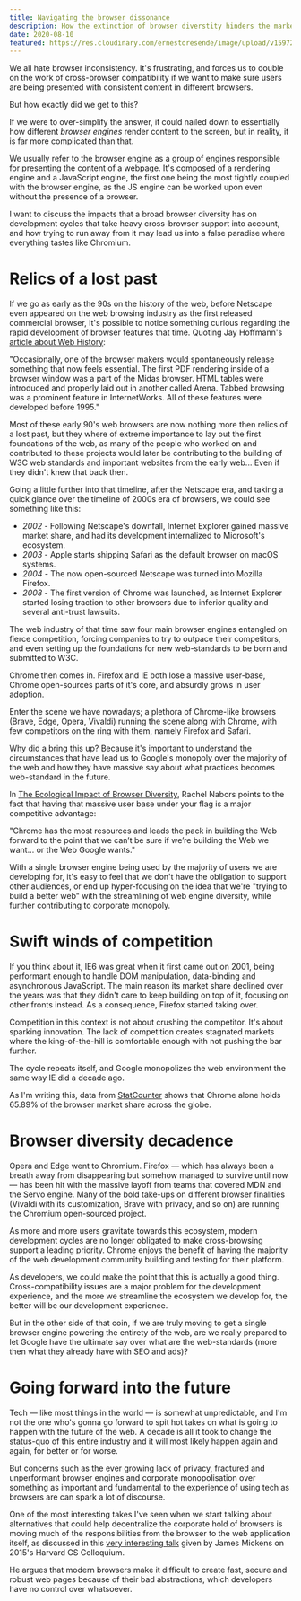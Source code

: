 ```yaml
---
title: Navigating the browser dissonance
description: How the extinction of browser diverstity hinders the market incompetitive.
date: 2020-08-10 
featured: https://res.cloudinary.com/ernestoresende/image/upload/v1597233789/og%20cards/Navigating_the_browser_dissonance-min_njpcpg.jpg
---
```


We all hate browser inconsistency. It's frustrating, and forces us to double on the work of cross-browser compatibility if we want to make sure users are being presented with consistent content in different browsers.

But how exactly did we get to this? 

If we were to over-simplify the answer, it could nailed down to essentially how different *browser engines* render content to the screen, but in reality, it is far more complicated than that.

<InformationSidenote title="Browser Engine?">  

  <p className='last-line'>We usually refer to the browser engine as a group of engines responsible for presenting the content of a webpage. It's composed of a rendering engine and a JavaScript engine, the first one being the most tightly coupled with the browser engine, as the JS engine can be worked upon even without the presence of a browser.</p>

</InformationSidenote>

I want to discuss the impacts that a broad browser diversity has on development cycles that take heavy cross-browser support into account, and how trying to run away from it may lead us into a false paradise where everything tastes like Chromium.

# Relics of a lost past

If we go as early as the 90s on the history of the web, before Netscape even appeared on the web browsing industry as the first released commercial browser, It's possible to notice something curious regarding the rapid development of browser features that time. Quoting Jay Hoffmann's [article about Web History](https://css-tricks.com/chapter-2-browsers/):

<Quote>

"Occasionally, one of the browser makers would spontaneously release something that now feels essential. The first PDF rendering inside of a browser window was a part of the Midas browser. HTML tables were introduced and properly laid out in another called Arena. Tabbed browsing was a prominent feature in InternetWorks. All of these features were developed before 1995."

</Quote>

Most of these early 90's web browsers are now nothing more then relics of a lost past, but they where of extreme importance to lay out the first foundations of the web, as many of the people who worked on and contributed to these projects would later be contributing to the building of W3C web standards and important websites from the early web... Even if they didn't knew that back then.

<BlogImages
  webpLink="https://res.cloudinary.com/ernestoresende/image/upload/v1599279873/navigating-the-browser-dissonance/main-qimg-7bdd602c3d4e0e73d1c3bbbba6f70d67_ruytah.webp"
  jpegLink="https://res.cloudinary.com/ernestoresende/image/upload/v1599279873/navigating-the-browser-dissonance/main-qimg-7bdd602c3d4e0e73d1c3bbbba6f70d67_ruytah.jpeg"
  alt="InternetWorks, a browser from the early 90's that was the first to feature tabbed navigation."
  figcaption="InternetWorks, from the early 90's, the first to feature tabbed navigation."
/>

Going a little further into that timeline, after the Netscape era, and taking a quick glance over the timeline of 2000s era of browsers, we could see something like this:

- *2002* - Following Netscape's downfall, Internet Explorer gained massive market share, and had its development internalized to Microsoft's ecosystem.
- *2003* - Apple starts shipping Safari as the default browser on macOS systems.
- *2004* - The now open-sourced Netscape was turned into Mozilla Firefox.
- *2008* - The first version of Chrome was launched, as Internet Explorer started losing traction to other browsers due to inferior quality and several anti-trust lawsuits.

The web industry of that time saw four main browser engines entangled on fierce competition, forcing companies to try to outpace their competitors, and even setting up the foundations for new web-standards to be born and submitted to W3C.

Chrome then comes in. Firefox and IE both lose a massive user-base, Chrome open-sources parts of it's core, and absurdly grows in user adoption.

Enter the scene we have nowadays; a plethora of Chrome-like browsers (Brave, Edge, Opera, Vivaldi) running the scene along with Chrome, with few competitors on the ring with them, namely Firefox and Safari. 

Why did a bring this up? Because it's important to understand the circumstances that have lead us to Google's monopoly over the majority of the web and how they have massive say about what practices becomes web-standard in the future.

In [The Ecological Impact of Browser Diversity](https://css-tricks.com/the-ecological-impact-of-browser-diversity/), Rachel Nabors points to the fact that having that massive user base under your flag is a major competitive advantage:

<Quote>

"Chrome has the most resources and leads the pack in building the Web forward to the point that we can’t be sure if we’re building the Web we want… or the Web Google wants."

</Quote>

With a single browser engine being used by the majority of users we are developing for, it's easy to feel that we don't have the obligation to support other audiences, or end up hyper-focusing on the idea that we're "trying to build a better web" with the streamlining of web engine diversity, while further contributing to corporate monopoly.

# Swift winds of competition

If you think about it, IE6 was great when it first came out on 2001, being performant enough to handle DOM manipulation, data-binding and asynchronous JavaScript. The main reason its market share declined over the years was that they didn't care to keep building on top of it, focusing on other fronts instead. As a consequence, Firefox started taking over.

Competition in this context is not about crushing the competitor. It's about sparking innovation. The lack of competition creates stagnated markets where the king-of-the-hill is comfortable enough with not pushing the bar further. 

The cycle repeats itself, and Google monopolizes the web environment the same way IE did a decade ago. 

As I'm writing this, data from [StatCounter](https://gs.statcounter.com/) shows that Chrome alone holds 65.89% of the browser market share across the globe.  

# Browser diversity decadence

Opera and Edge went to Chromium. Firefox — which has always been a breath away from disappearing but somehow managed to survive until now — has been hit with the massive layoff from teams that covered MDN and the Servo engine. Many of the bold take-ups on different browser finalities (Vivaldi with its customization, Brave with privacy, and so on) are running the Chromium open-sourced project.

As more and more users gravitate towards this ecosystem, modern development cycles are no longer obligated to make cross-browsing support a leading priority. Chrome enjoys the benefit of having the majority of the web development community building and testing for their platform. 

As developers, we could make the point that this is actually a good thing. Cross-compatibility issues are a major problem for the development experience, and the more we streamline the ecosystem we develop for, the better will be our development experience.

But in the other side of that coin, if we are truly moving to get a single browser engine powering the entirety of the web, are we really prepared to let Google have the ultimate say over what are the web-standards (more then what they already have with SEO and ads)?

# Going forward into the future

Tech — like most things in the world — is somewhat unpredictable, and I'm not the one who's gonna go forward to spit hot takes on what is going to happen with the future of the web. A decade is all it took to change the status-quo of this entire industry and it will most likely happen again and again, for better or for worse.

But concerns such as the ever growing lack of privacy, fractured and unperformant browser engines and corporate monopolisation over something as important and fundamental to the experience of using tech as browsers are can spark a lot of discourse. 

One of the most interesting takes I've seen when we start talking about alternatives that could help decentralize the corporate hold of browsers is moving much of the responsibilities from the browser to the web application itself, as discussed in this [very interesting talk](https://www.youtube.com/watch?v=1uflg7LDmzI) given by James Mickens on 2015's Harvard CS Colloquium. 

He argues that modern browsers make it difficult to create fast, secure and robust web pages because of their bad abstractions, which developers have no control over whatsoever.
